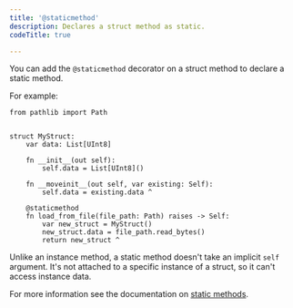 ```yaml
---
title: '@staticmethod'
description: Declares a struct method as static.
codeTitle: true

---
```


You can add the `@staticmethod` decorator on a struct method to declare a static
method.

For example:

```mojo
from pathlib import Path


struct MyStruct:
    var data: List[UInt8]

    fn __init__(out self):
        self.data = List[UInt8]()

    fn __moveinit__(out self, var existing: Self):
        self.data = existing.data ^

    @staticmethod
    fn load_from_file(file_path: Path) raises -> Self:
        var new_struct = MyStruct()
        new_struct.data = file_path.read_bytes()
        return new_struct ^
```

Unlike an instance method, a static method doesn't take an implicit `self`
argument. It's not attached to a specific instance of a struct, so it can't
access instance data.

For more information see the documentation on
[static methods](/mojo/manual/structs#static-methods).
